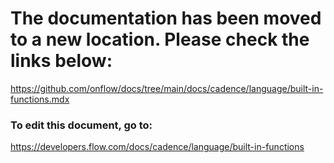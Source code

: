 # The documentation has been moved to a new location. Please check the links below:

https://github.com/onflow/docs/tree/main/docs/cadence/language/built-in-functions.mdx

### To edit this document, go to:

https://developers.flow.com/docs/cadence/language/built-in-functions

